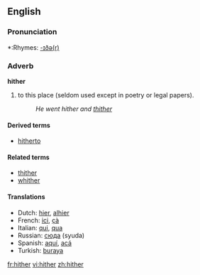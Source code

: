 ==English==

===Pronunciation===
*:Rhymes: [[Rhymes:English:-ɪðə(r)|-ɪðə(r)]]

===Adverb===
'''hither'''
# to this place (seldom used except in poetry or legal papers).
#:''He went hither and [[thither]]''

====Derived terms====
*[[hitherto]]

====Related terms====
*[[thither]]
*[[whither]]

====Translations====
*Dutch: [[hier]], [[alhier]]
*French: [[ici]], [[çà]]
*Italian: [[qui]], [[qua]]
*Russian: [[сюда]] (syuda)
*Spanish: [[aquí]], [[acá]]
*Turkish: [[buraya]]

[[fr:hither]]
[[vi:hither]]
[[zh:hither]]